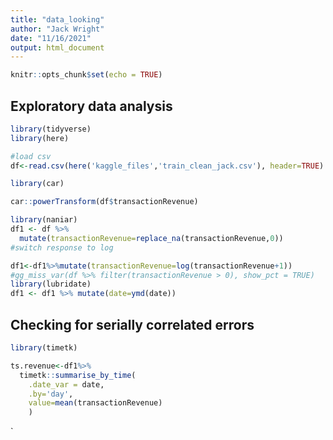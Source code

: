 ```yaml
---
title: "data_looking"
author: "Jack Wright"
date: "11/16/2021"
output: html_document
---
```


```r
knitr::opts_chunk$set(echo = TRUE)
```



## Exploratory data analysis

```r
library(tidyverse)
library(here)
```



```r
#load csv
df<-read.csv(here('kaggle_files','train_clean_jack.csv'), header=TRUE)
```

```r
library(car)

car::powerTransform(df$transactionRevenue)
```


```r
library(naniar)
df1 <- df %>%
  mutate(transactionRevenue=replace_na(transactionRevenue,0))
#switch response to log

df1<-df1%>%mutate(transactionRevenue=log(transactionRevenue+1))
#gg_miss_var(df %>% filter(transactionRevenue > 0), show_pct = TRUE)
library(lubridate)
df1 <- df1 %>% mutate(date=ymd(date))
```

## Checking for serially correlated errors

```r
library(timetk)

ts.revenue<-df1%>%
  timetk::summarise_by_time(
    .date_var = date,
    .by='day',
    value=mean(transactionRevenue)
    )

```



`

